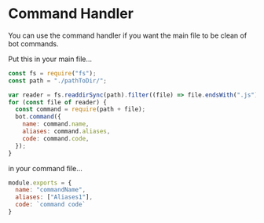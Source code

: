 
# Command Handler

You can use the command handler if you want the main file to be clean of bot commands.

<Callout>
  Put this in your main file...

```javascript
const fs = require("fs");
const path = "./pathToDir/";

var reader = fs.readdirSync(path).filter((file) => file.endsWith(".js"));
for (const file of reader) {
  const command = require(path + file);
  bot.command({
    name: command.name,
    aliases: command.aliases,
    code: command.code,
  });
}
```
</Callout>

<Callout>
  in your command file...

```javascript
module.exports = {
  name: "commandName",
  aliases: ["Aliases1"],
  code: `command code`
}
```
</Callout>
